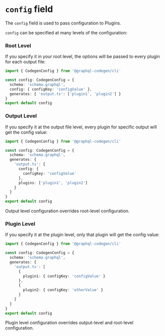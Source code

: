 
# `config` field

The `config` field is used to pass configuration to Plugins.

`config` can be specified at many levels of the configuration:

### Root Level

If you specify it in your root level, the options will be passed to every plugin for each output file:

```ts {5}
import { CodegenConfig } from '@graphql-codegen/cli'

const config: CodegenConfig = {
  schema: 'schema.graphql',
  config: { configKey: 'configValue' },
  generates: { 'output.ts': ['plugin1', 'plugin2'] }
}
export default config
```

### Output Level

If you specify it at the output file level, every plugin for specific output will get the config value:

```ts {7-9}
import { CodegenConfig } from '@graphql-codegen/cli'

const config: CodegenConfig = {
  schema: 'schema.graphql',
  generates: {
    'output.ts': {
      config: {
        configKey: 'configValue'
      },
      plugins: ['plugin1', 'plugin2']
    }
  }
}
export default config
```

<Callout>Output level configuration overrides root-level configuration.</Callout>

### Plugin Level

If you specify it at the plugin level, only that plugin will get the config value:

```ts {8,11}
import { CodegenConfig } from '@graphql-codegen/cli'

const config: CodegenConfig = {
  schema: 'schema.graphql',
  generates: {
    'output.ts': [
      {
        plugin1: { configKey: 'configValue' }
      },
      {
        plugin2: { configKey: 'otherValue' }
      }
    ]
  }
}
export default config
```

<Callout>Plugin level configuration overrides output-level and root-level configuration.</Callout>
